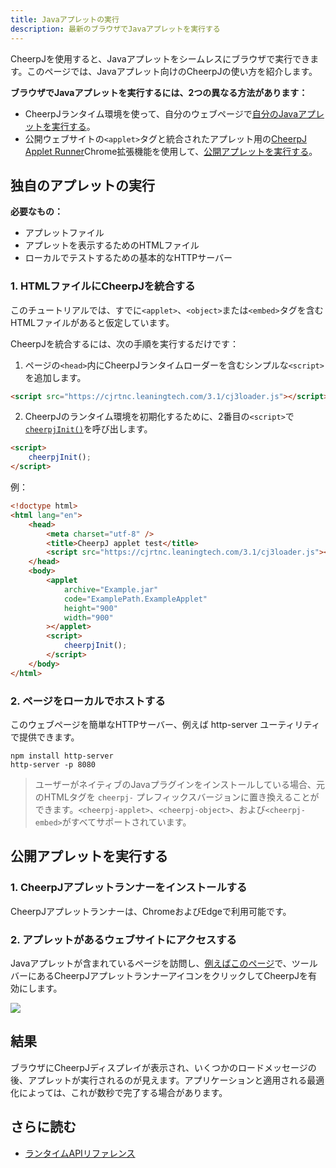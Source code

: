 ```yaml
---
title: Javaアプレットの実行
description: 最新のブラウザでJavaアプレットを実行する
---
```



CheerpJを使用すると、Javaアプレットをシームレスにブラウザで実行できます。このページでは、Javaアプレット向けのCheerpJの使い方を紹介します。

**ブラウザでJavaアプレットを実行するには、2つの異なる方法があります：**

- CheerpJランタイム環境を使って、自分のウェブページで[自分のJavaアプレットを実行する](/docs/ja/getting-started/Java-applet#独自のアプレットの実行)。
- 公開ウェブサイトの`<applet>`タグと統合されたアプレット用の[CheerpJ Applet Runner](https://chrome.google.com/webstore/detail/cheerpj-applet-runner/bbmolahhldcbngedljfadjlognfaaein)Chrome拡張機能を使用して、[公開アプレットを実行する](/docs/ja/getting-started/Java-applet#公開アプレットを実行する)。

## 独自のアプレットの実行

**必要なもの：**

- アプレットファイル
- アプレットを表示するためのHTMLファイル
- ローカルでテストするための基本的なHTTPサーバー

### 1. HTMLファイルにCheerpJを統合する

このチュートリアルでは、すでに`<applet>`、`<object>`または`<embed>`タグを含むHTMLファイルがあると仮定しています。

CheerpJを統合するには、次の手順を実行するだけです：

1.  ページの`<head>`内にCheerpJランタイムローダーを含むシンプルな`<script>`を追加します。

```html
<script src="https://cjrtnc.leaningtech.com/3.1/cj3loader.js"></script>
```

2.  CheerpJのランタイム環境を初期化するために、2番目の`<script>`で[`cheerpjInit()`]を呼び出します。

```html
<script>
	cheerpjInit();
</script>
```

例：

```html title="index.html" {6, 15-17}
<!doctype html>
<html lang="en">
	<head>
		<meta charset="utf-8" />
		<title>CheerpJ applet test</title>
		<script src="https://cjrtnc.leaningtech.com/3.1/cj3loader.js"></script>
	</head>
	<body>
		<applet
			archive="Example.jar"
			code="ExamplePath.ExampleApplet"
			height="900"
			width="900"
		></applet>
		<script>
			cheerpjInit();
		</script>
	</body>
</html>
```

### 2. ページをローカルでホストする

このウェブページを簡単なHTTPサーバー、例えば http-server ユーティリティで提供できます。

```shell
npm install http-server
http-server -p 8080
```

> ユーザーがネイティブのJavaプラグインをインストールしている場合、元のHTMLタグを `cheerpj-` プレフィックスバージョンに置き換えることができます。`<cheerpj-applet>`、`<cheerpj-object>`、および`<cheerpj-embed>`がすべてサポートされています。

## 公開アプレットを実行する

### 1. CheerpJアプレットランナーをインストールする

CheerpJアプレットランナーは、ChromeおよびEdgeで利用可能です。

<div class="flex flex-wrap gap-3">
  <LinkButton
    type="primary"
    href="https://chrome.google.com/webstore/detail/cheerpj-applet-runner/bbmolahhldcbngedljfadjlognfaaein"
    label="Chromeに追加"
    iconLeft="openmoji:chrome"
  />

<LinkButton
	type="primary"
	href="https://microsoftedge.microsoft.com/addons/detail/cheerpj-applet-runner/ebfcpaoldmijengghefpohddmfpndmic"
	label="Microsoft Edgeに追加"
	iconLeft="openmoji:edge"
/>

</div>

### 2. アプレットがあるウェブサイトにアクセスする

Javaアプレットが含まれているページを訪問し、[例えばこのページ](http://schubart.net/rc/)で、ツールバーにあるCheerpJアプレットランナーアイコンをクリックしてCheerpJを有効にします。

![](/docs/cheerpj3/assets/applet_runner_demo.gif)

## 結果

ブラウザにCheerpJディスプレイが表示され、いくつかのロードメッセージの後、アプレットが実行されるのが見えます。アプリケーションと適用される最適化によっては、これが数秒で完了する場合があります。

## さらに読む

- [ランタイムAPIリファレンス](/docs/ja/reference)

[`cheerpjInit()`]: /docs/ja/reference/cheerpjInit
